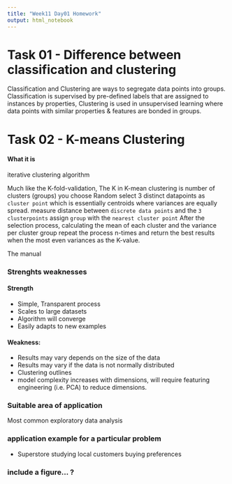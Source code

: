 ```yaml
---
title: "Week11 Day01 Homework"
output: html_notebook
---
```


# Task 01 - Difference between classification and clustering

Classification and Clustering are ways to segregate data points into groups.
Classification is supervised by pre-defined labels that are assigned to instances by properties, 
Clustering is used in unsupervised learning where data points with similar properties & features are bonded in groups.

# Task 02 - K-means Clustering

#### What it is
iterative clustering algorithm

Much like the K-fold-validation, The K in K-mean clustering is number of clusters (groups) you choose 
Random select 3 distinct datapoints as `cluster point` which is essentially centroids where variances are equally spread.
measure distance between `discrete data points` and the `3 clusterpoints`
assign `group` with the `nearest cluster point`
After the selection process, calculating the mean of each cluster and the variance per cluster group
repeat the process n-times and return the best results when the most even variances as the K-value.

The manual 

### Strenghts weaknesses
#### Strength

- Simple, Transparent process
- Scales to large datasets
- Algorithm will converge
- Easily adapts to new examples

#### Weakness:
- Results may vary depends on the size of the data
- Results may vary if the data is not normally distributed
- Clustering outlines
- model complexity increases with dimensions, will require featuring engineering (i.e. PCA) to reduce dimensions.

### Suitable area of application
Most common exploratory data analysis

### application example for a particular problem

- Superstore studying local customers buying preferences


### include a figure... ?